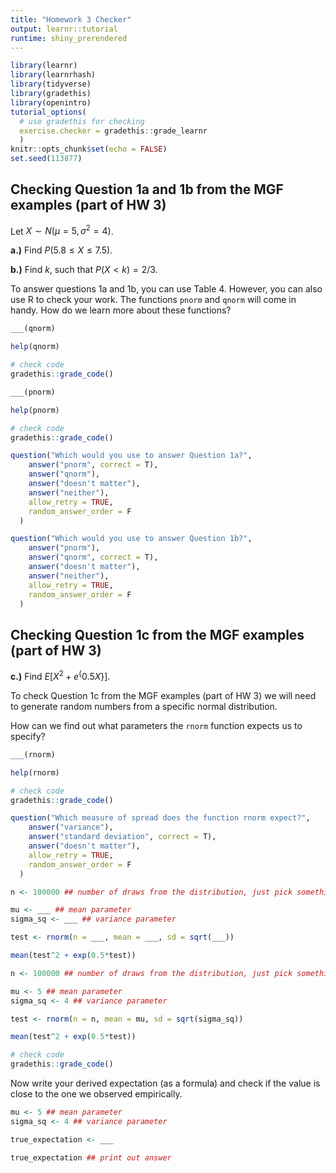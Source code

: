 ```yaml
---
title: "Homework 3 Checker"
output: learnr::tutorial
runtime: shiny_prerendered
---
```


```r
library(learnr)
library(learnrhash)
library(tidyverse)
library(gradethis)
library(openintro)
tutorial_options(
  # use gradethis for checking
  exercise.checker = gradethis::grade_learnr
  )
knitr::opts_chunk$set(echo = FALSE)
set.seed(113877)
```


## Checking Question 1a and 1b from the MGF examples (part of HW 3) 


Let $X \sim N(\mu = 5, \sigma^2 =4)$.

**a.)** Find $P(5.8 \leq X \leq 7.5)$.

**b.)** Find $k$, such that $P(X < k ) = 2/3$.

To answer questions 1a and 1b, you can use Table 4. However, you can also use R to check your work. The functions `pnorm` and `qnorm` will come in handy. How do we learn more about these functions?

```r
___(qnorm)
```

```r
help(qnorm)
```

```r
# check code
gradethis::grade_code()
```

```r
___(pnorm)
```

```r
help(pnorm)
```

```r
# check code
gradethis::grade_code()
```


```r
question("Which would you use to answer Question 1a?",
    answer("pnorm", correct = T),
    answer("qnorm"),
    answer("doesn't matter"),
    answer("neither"),
    allow_retry = TRUE,
    random_answer_order = F
  )
```

```r
question("Which would you use to answer Question 1b?",
    answer("pnorm"),
    answer("qnorm", correct = T),
    answer("doesn't matter"),
    answer("neither"),
    allow_retry = TRUE,
    random_answer_order = F
  )
```

## Checking Question 1c from the MGF examples (part of HW 3) 

**c.)** Find $E[X^2+e^\{0.5X\}]$.

To check Question 1c from the MGF examples (part of HW 3) we will need to generate random numbers from a specific normal distribution. 

How can we find out what parameters the `rnorm` function expects us to specify?

```r
___(rnorm)
```

```r
help(rnorm)
```

```r
# check code
gradethis::grade_code()
```


```r
question("Which measure of spread does the function rnorm expect?",
    answer("variance"),
    answer("standard deviation", correct = T),
    answer("doesn't matter"),
    allow_retry = TRUE,
    random_answer_order = F
  )
```

```r
n <- 100000 ## number of draws from the distribution, just pick something large

mu <- ___ ## mean parameter
sigma_sq <- ___ ## variance parameter

test <- rnorm(n = ___, mean = ___, sd = sqrt(___)) 

mean(test^2 + exp(0.5*test))
```

```r
n <- 100000 ## number of draws from the distribution, just pick something large

mu <- 5 ## mean parameter
sigma_sq <- 4 ## variance parameter

test <- rnorm(n = n, mean = mu, sd = sqrt(sigma_sq)) 

mean(test^2 + exp(0.5*test))
```

```r
# check code
gradethis::grade_code()
```

Now write your derived expectation (as a formula) and check if the value is close to the one we observed empirically.

```r
mu <- 5 ## mean parameter
sigma_sq <- 4 ## variance parameter
```

```r
true_expectation <- ___

true_expectation ## print out answer
```





